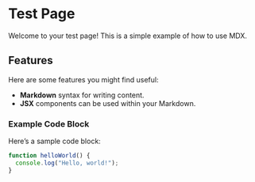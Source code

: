 # Test Page

Welcome to your test page! This is a simple example of how to use MDX.

## Features

Here are some features you might find useful:

- **Markdown** syntax for writing content.
- **JSX** components can be used within your Markdown.

### Example Code Block

Here’s a sample code block:

```javascript
function helloWorld() {
  console.log("Hello, world!");
}
